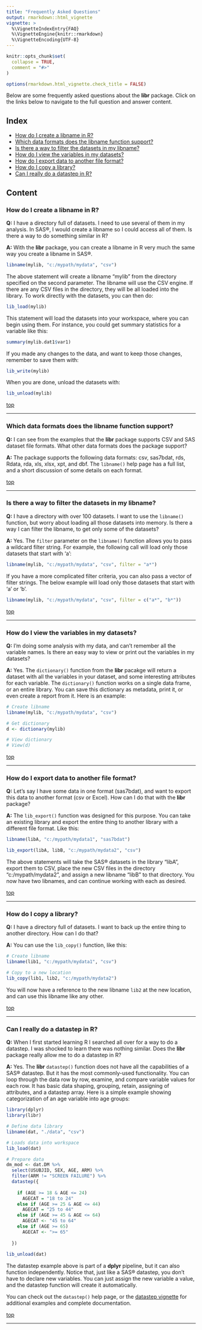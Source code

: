 ```yaml
---
title: "Frequently Asked Questions"
output: rmarkdown::html_vignette
vignette: >
  %\VignetteIndexEntry{FAQ}
  %\VignetteEngine{knitr::rmarkdown}
  %\VignetteEncoding{UTF-8}
---
```


```r
knitr::opts_chunk$set(
  collapse = TRUE,
  comment = "#>"
)

options(rmarkdown.html_vignette.check_title = FALSE)

```

Below are some frequently asked questions about the **libr** package. Click
on the links below to navigate to the full question and answer content.

## Index{#top}

* [How do I create a libname in R?](#libname)
* [Which data formats does the libname function support?](#formats)
* [Is there a way to filter the datasets in my libname?](#filter)
* [How do I view the variables in my datasets?](#dictionary)
* [How do I export data to another file format?](#export)
* [How do I copy a library?](#copy)
* [Can I really do a datastep in R?](#datastep)


## Content

### How do I create a libname in R? {#libname}

**Q:** I have a directory full of datasets.  I need to use several of them
in my analysis.  In SAS®, I would create a libname so I could access all of them.
Is there a way to do something similar in R?

**A:** With the **libr** package, you can create a libname in R very 
much the same way you create a libname in SAS®.  
```r
libname(mylib, "c:/mypath/mydata", "csv")

```
The above statement will create a libname "mylib" from the directory
specified on the second parameter.  The libname will use the CSV engine.
If there are any CSV files in the directory, they will be all loaded 
into the library.  To work directly with the datasets, you can then do:
```r
lib_load(mylib)
```
This statement will load the datasets into your workspace, where you can begin
using them.  For instance, you could get summary statistics for a variable like
this:
```r
summary(mylib.dat1$var1)
```

If you made any changes to the data, and want to keep those changes, remember
to save them with:
```r
lib_write(mylib)
```
When you are done, unload the datasets with:
```r
lib_unload(mylib)
```

[top](#top) 

******

### Which data formats does the libname function support? {#formats}

**Q:** I can see from the examples that the **libr** package supports
CSV and SAS dataset file formats.  What other data formats does the package
support?


**A:** The package supports the following data formats: csv, sas7bdat, 
rds, Rdata, rda, xls, xlsx, xpt, and dbf.  The `libname()` help page has a full list,
and a short discussion of some details on each format.

[top](#top) 

******

### Is there a way to filter the datasets in my libname? {#filter}

**Q:** I have a directory with over 100 datasets.  I want to use the 
`libname()` function, but worry about loading all those datasets into 
memory.  Is there a way I can filter the libname, to get only some of
the datasets?

**A:** Yes.  The `filter` parameter on the `libname()` function allows
you to pass a wildcard filter string.  For example, the following call
will load only those datasets that start with 'a':
```r
libname(mylib, "c:/mypath/mydata", "csv", filter = "a*")

```
If you have a more complicated filter criteria, you can also pass a vector
of filter strings.  The below example will load only those datasets that
start with 'a' or 'b'.
```r
libname(mylib, "c:/mypath/mydata", "csv", filter = c("a*", "b*"))

```

[top](#top) 

******


### How do I view the variables in my datasets? {#dictionary}

**Q:** I'm doing some analysis with my data, and can't remember all the variable
names.  Is there an easy way to view or print out the variables in my 
datasets?

**A:** Yes.  The `dictionary()` function from the **libr** pacakge will 
return a dataset with all the 
variables in your dataset, and some interesting attributes for each variable.
The `dictionary()` function works on a single data frame, or an entire 
library.  You can save this dictionary as metadata, print it, or even create 
a report from it.  Here is an example:
```r
# Create libname
libname(mylib, "c:/mypath/mydata", "csv")

# Get dictionary
d <- dictionary(mylib)

# View dictionary
# View(d)
```

[top](#top)

******

### How do I export data to another file format? {#export}

**Q:** Let's say I have some data in one format (sas7bdat), and want to export
this data to another format (csv or Excel).  How can I do that with the **libr**
package?

**A:** The `lib_export()` function was designed for this purpose.  You can
take an existing library and export the entire thing to another library 
with a different file format.  Like this:
```r
libname(libA, "c:/mypath/mydata1", "sas7bdat")

lib_export(libA, libB, "c:/mypath/mydata2", "csv")

```
The above statements will take the SAS® datasets in the library "libA", 
export them to CSV, place the new CSV files in the directory 
"c:/mypath/mydata2", and assign a new libname "libB" to that directory.
You now have two libnames, and can continue working with each as desired.

[top](#top) 

******


### How do I copy a library? {#copy}

**Q:** I have a directory full of datasets.  I want to back up the entire
thing to another directory.  How can I do that?

**A:** You can use the `lib_copy()` function, like this:
```r
# Create libname
libname(lib1, "c:/mypath/mydata1", "csv")

# Copy to a new location
lib_copy(lib1, lib2, "c:/mypath/mydata2")
```
You will now have a reference to the new libname `lib2` at the new location, and
can use this libname like any other.

[top](#top)

******

### Can I really do a datastep in R? {#datastep}

**Q:** When I first started learning R I searched all over for a way 
to do a datastep.  I was shocked to learn there was nothing similar.  Does
the **libr** package really allow me to do a datastep in R?

**A:** Yes.  The **libr** `datastep()` function does not have all the 
capabilities of a SAS® datastep.  But it has the most commonly-used 
functionality.  You can loop through the data row by row, examine, 
and compare variable values for each row.  It has basic data shaping, 
grouping, retain, assigning
of attributes, and a datastep array. Here is a simple example showing
categorization of an age variable into age groups:
```r
library(dplyr)
library(libr)

# Define data library
libname(dat, "./data", "csv") 

# Loads data into workspace
lib_load(dat)

# Prepare data
dm_mod <- dat.DM %>% 
  select(USUBJID, SEX, AGE, ARM) %>% 
  filter(ARM != "SCREEN FAILURE") %>% 
  datastep({
    
    if (AGE >= 18 & AGE <= 24)
      AGECAT = "18 to 24"
    else if (AGE >= 25 & AGE <= 44)
      AGECAT = "25 to 44"
    else if (AGE >= 45 & AGE <= 64)
      AGECAT <- "45 to 64"
    else if (AGE >= 65)
      AGECAT <- ">= 65"
    
  }) 
  
lib_unload(dat)
```
The datastep example above is part of a **dplyr** pipeline,
but it can also function independently.
Notice that, just like a SAS® datastep, you don't have to declare new variables.
You can just assign the new variable a value, and the datastep function will 
create it automatically.  

You can check out the `datastep()` help page, or the 
[datastep vignette](https://libr.r-sassy.org/articles/libr-datastep.html) 
for additional examples and complete documentation.

[top](#top) 

******


<!-- ### Question 2? {#q2} -->

<!-- **Q:** Question here. -->

<!-- **A:** Answer here. -->

<!-- [top](#top) -->

<!-- ****** -->

<!-- ### Question 1? {#q1} -->

<!-- **Q:** Question here. -->


<!-- **A:** Answer here. -->

<!-- [top](#top)  -->

<!-- ****** -->

